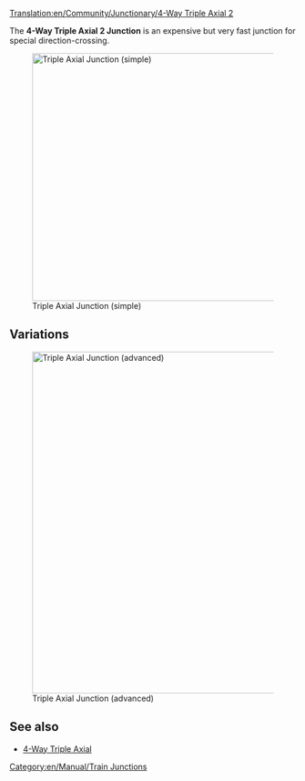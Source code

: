 [[Translation:en/Community/Junctionary/4-Way Triple Axial 2]]
{{en/Community/Junctionary/Navigation}}

The '''4-Way Triple Axial 2 Junction''' is an expensive but very fast junction for special direction-crossing. 

[[File:en/Community/Junctionary/Tripleaxialv2.png|none|thumb|435px|Triple Axial Junction (simple)]]

{{en/Community/Junctionary/Junction Criteria|Expensive|3|1|1|0|1|0|1|1|0|0|1|||
*Handles a very large number of trains at a time.
*Uses special directions -> "Top vs Bottom" and "Left vs Right"
*Small Area needed (15x12) 
*None or few sharp corners (see improved version for high speed)
*No Deadlocks or Jamming possible
*No Merging or Splitting of the lines
*Handling of single-lines and dual-lines possible. That's the reason no Splits or Merges are used. Do it by your own wishes.
}}

==Variations==
[[File:en/Community/Junctionary/Tripleaxialv22.png|none|thumb|600px|Triple Axial Junction (advanced)]]

{{en/Community/Junctionary/Junction Criteria|Expensive|3|1|1|0|1|0|1|1|0|0|1|||
*Handles a very large number of trains at a time.
*Uses special directions -> "Top vs Bottom" and "Left vs Right"
*Small Area needed (15x12) 
*None or few sharp corners (see improved version for high speed)
*No Hills are needed (for extreme high speed)
*No Deadlocks or Jamming possible
*No Merging or Splitting of the lines
*Handling of single-lines and dual-lines possible. That's the reason no Splits or Merges are used. Do it by your own wishes.
*Each line starts one level higher when entering the junction than when leaving.
}}

==See also==
* [http://wiki.openttd.org/4-Way_Triple_Axial 4-Way Triple Axial]

[[Category:en/Manual/Train Junctions]]